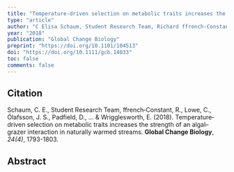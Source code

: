 ```yaml
---
title: "Temperature‐driven selection on metabolic traits increases the strength of an algal–grazer interaction in naturally warmed streams"
type: "article"
author: "C Elisa Schaum, Student Research Team, Richard ffrench‐Constant, Chris Lowe, Jón S Ólafsson, Daniel Padfield, Gabriel Yvon‐Durocher, Yasmin Ashton, Romina Botoli, Peter Coles, Joe Crisp, Emma Dwan, Stella Enoch‐Pledger, Briony Flello, Kate Freegard, Ceri Haines, Matthew Holland, Luke Lear, Emma Lokuciejewski, Heather McPhee, Toby Newport, Liisa Pahk, Sienna Somers, Caspar Swindells, Maria Wild, Ethan Wrigglesworth"
year: "2018"
publication: "Global Change Biology"
preprint: "https://doi.org/10.1101/104513"
doi: "https://doi.org/10.1111/gcb.14033"
toc: false
comments: false
---
```


## Citation

Schaum, C. E., Student Research Team, ffrench‐Constant, R., Lowe, C., Ólafsson, J. S., Padfield, D., ... & Wrigglesworth, E. (2018). Temperature‐driven selection on metabolic traits increases the strength of an algal–grazer interaction in naturally warmed streams. **Global Change Biology**, *24(4)*, 1793-1803.

## Abstract


